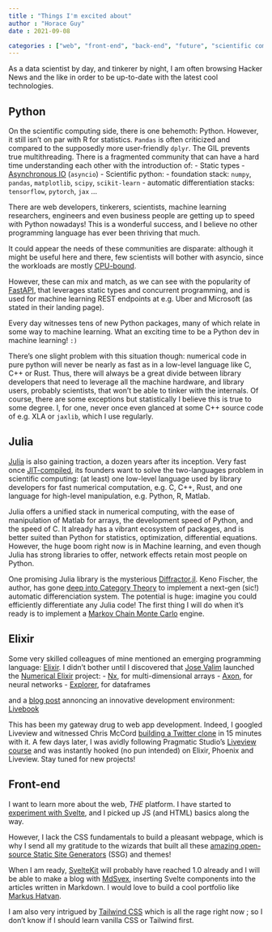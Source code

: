 ```yaml
---
title : "Things I'm excited about"
author : "Horace Guy"
date : 2021-09-08

categories : ["web", "front-end", "back-end", "future", "scientific computing", "machine learning", "programming"]
---
```


As a data scientist by day, and tinkerer by night, I am often browsing Hacker News and the like in order to be up-to-date with the latest cool technologies. 

## Python

On the scientific computing side, there is one behemoth: Python. However, it still isn't on par with R for statistics. `Pandas` is often criticized and compared to the supposedly more user-friendly `dplyr`. The GIL prevents true multithreading. There is a fragmented community that can have a hard time understanding each other with the introduction of:
- Static types
- [Asynchronous IO](https://en.wikipedia.org/wiki/Asynchronous_I/O) (`asyncio`)
- Scientific python: 
    - foundation stack: `numpy`, `pandas`, `matplotlib`, `scipy`, `scikit-learn` 
    - automatic differentiation stacks: `tensorflow`, `pytorch`, `jax` ...

There are web developers, tinkerers, scientists, machine learning researchers, engineers and even business people are getting up to speed with Python nowadays! This is a wonderful success, and I believe no other programming language has ever been thriving that much. 

It could appear the needs of these communities are disparate: although it might be useful here and there, few scientists will bother with asyncio, since the workloads are mostly [CPU-bound](https://en.wikipedia.org/wiki/CPU-bound).

However, these can mix and match, as we can see with the popularity of [FastAPI](https://fastapi.tiangolo.com/), that leverages static types and concurrent programming, and is used for machine learning REST endpoints at e.g. Uber and Microsoft (as stated in their landing page).

Every day witnesses tens of new Python packages, many of which relate in some way to machine learning. What an exciting time to be a Python dev in machine learning! `:)`

There's one slight problem with this situation though: numerical code in pure python will never be nearly as fast as in a low-level language like C, C++ or Rust. Thus, there will always be a great divide between library developers that need to leverage all the machine hardware, and library users, probably scientists, that won't be able to tinker with the internals. Of course, there are some exceptions but statistically I believe this is true to some degree. I, for one, never once even glanced at some C++ source code of e.g. XLA or `jaxlib`, which I use regularly.

## Julia

[Julia](https://julialang.org/) is also gaining traction, a dozen years after its inception. Very fast once [JIT-compiled](https://en.wikipedia.org/wiki/Just-in-time_compilation), its founders want to solve the two-languages problem in scientific computing: (at least) one low-level language used by library developers for fast numerical computation, e.g. C, C++, Rust, and one language for high-level manipulation, e.g. Python, R, Matlab. 

Julia offers a unified stack in numerical computing, with the ease of manipulation of Matlab for arrays, the development speed of Python, and the speed of C. It already has a vibrant ecosystem of packages, and is better suited than Python for statistics, optimization, differential equations. However, the huge boom right now is in Machine learning, and even though Julia has strong libraries to offer, network effects retain most people on Python.

One promising Julia library is the mysterious [Diffractor.jl](https://github.com/JuliaDiff/Diffractor.jl). Keno Fischer, the author, has gone [deep into Category Theory](https://youtu.be/mQnSRfseu0c) to implement a next-gen (sic!) automatic differenciation system. The potential is huge: imagine you could efficiently differentiate any Julia code! The first thing I will do when it's ready is to implement a [Markov Chain Monte Carlo](https://elevanth.org/blog/2017/11/28/build-a-better-markov-chain/) engine.

## Elixir

Some very skilled colleagues of mine mentioned an emerging programming language: [Elixir](https://elixir-lang.org/). I didn't bother until I discovered that [Jose Valim](https://twitter.com/josevalim) launched the [Numerical Elixir]((https://dashbit.co/blog/nx-numerical-elixir-is-now-publicly-available)) project: 
- [Nx](https://github.com/elixir-nx/nx), for multi-dimensional arrays 
- [Axon](https://github.com/elixir-nx/axon), for neural networks
- [Explorer](https://github.com/elixir-nx/explorer), for dataframes

and a [blog post](https://dashbit.co/blog/announcing-livebook) annoncing an innovative development environment: [Livebook](https://github.com/livebook-dev/livebook)

This has been my gateway drug to web app development. Indeed, I googled Liveview and witnessed Chris McCord [building a Twitter clone](https://youtu.be/MZvmYaFkNJI) in 15 minutes with it. A few days later, I was avidly following Pragmatic Studio's [Liveview course](https://pragmaticstudio.com/courses/phoenix-liveview) and was instantly hooked (no pun intended) on Elixir, Phoenix and Liveview. Stay tuned for new projects!

## Front-end

I want to learn more about the web, _THE_ platform. I have started to [experiment with Svelte](/posts/need-for-speed), and I picked up JS (and HTML) basics along the way.

However, I lack the CSS fundamentals to build a pleasant webpage, which is why I send all my gratitude to the wizards that built all these [amazing open-source Static Site Generators](/posts/static-blog) (SSG) and themes!

When I am ready, [SvelteKit](https://kit.svelte.dev/) will probably have reached 1.0 already and I will be able to make a blog with [MdSvex](https://mdsvex.com/), inserting Svelte components into the articles written in Markdown. I would love to build a cool portfolio like [Markus Hatvan](https://github.com/mhatvan/markushatvan.com).

I am also very intrigued by [Tailwind CSS](https://tailwindcss.com/) which is all the rage right now ; so I don't know if I should learn vanilla CSS or Tailwind first. 
